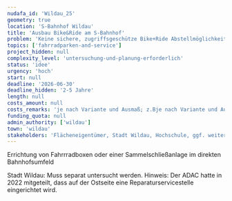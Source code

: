 ```yaml
---
nudafa_id: 'Wildau_25'
geometry: true
location: 'S-Bahnhof Wildau'
title: 'Ausbau Bike&Ride am S-Bahnhof'
problem: 'Keine sichere, zugriffsgeschütze Bike+Ride Abstellmöglichkeiten für wertvollere Fahrräder am Bahnhof (Bedarf s. VBB Studie; S8-Verlängerung bis Wildau in 10/2022)'
topics: ['fahrradparken-and-service']
project_hidden: null
complexity_level: 'untersuchung-und-planung-erforderlich'
status: 'idee'
urgency: 'hoch'
start: null
deadline: '2026-06-30'
deadline_hidden: '2-5 Jahre'
length: null
costs_amount: null
costs_remarks: 'je nach Variante und Ausmaß; z.Bje nach Variante und Ausmaß; z.B. Bike&Ride-Boxen der Fa. Kienzler kosten aktuell 37 TEUR netto (12 Stück, davon 6 mit Lademöglichkeit für Pedelecs, inkl. Zugangssystem). . Bike&Ride-Boxen der Fa. Kienzler kosten aktuell 37 TEUR netto (12 Stück, davon 6 mit Lademöglichkeit für Pedelecs, inkl. Zugangssystem)BMU-Kommunalrichtlinie (65 %), MIL Förderung'
funding_quota: null
admin_authority: ['wildau']
town: 'wildau'
stakeholders: 'Flächeneigentümer, Stadt Wildau, Hochschule, ggf. weitere Akteure wie z.B. Studentenwerk Potsdam'
---
```


Errichtung von Fahrrradboxen oder einer Sammelschließanlage im direkten Bahnhofsumfeld

Stadt Wildau: Muss separat untersucht werden.
Hinweis: Der ADAC hatte in 2022 mitgeteilt, dass auf der Ostseite eine Reparaturservicestelle eingerichtet wird.
